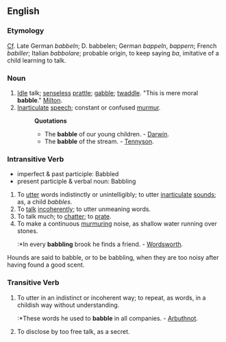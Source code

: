 ==English==

===Etymology===
[[Cf]]. Late German ''babbeln''; D. babbelen; German ''bappeln'', ''bappern''; French ''babiller''; Italian ''babbolare''; probable origin, to keep saying ''ba'', imitative of a child learning to talk.

===Noun===
#[[Idle]] talk; [[senseless]] [[prattle]]; [[gabble]]; [[twaddle]]. "This is mere moral '''babble'''." [[Milton]].
#[[Inarticulate]] [[speech]]; constant or confused [[murmur]].
#:'''Quotations'''
#:*The '''babble''' of our young children. - [[Darwin]].
#:*The '''babble''' of the stream. - [[Tennyson]].

===Intransitive Verb===
*imperfect & past participle: Babbled
*present participle & verbal noun: Babbling

#To [[utter]] words indistinctly or unintelligibly; to utter [[inarticulate]] [[sound]]s; as, a child ''babbles''.
#To [[talk]] [[incoherently]]; to utter unmeaning words.
#To talk much; to [[chatter]]; to [[prate]].
#To make a continuous [[murmur]]ing noise, as shallow water running over stones.
#:*In every '''babbling''' brook he finds a friend. - [[Wordsworth]].

Hounds are said to babble, or to be babbling, when they are too noisy after having found a good scent.

===Transitive Verb===
#To utter in an indistinct or incoherent way; to repeat, as words, in a childish way without understanding.
#:*These words he used to '''babble''' in all companies. - [[Arbuthnot]].
#To disclose by too free talk, as a secret.